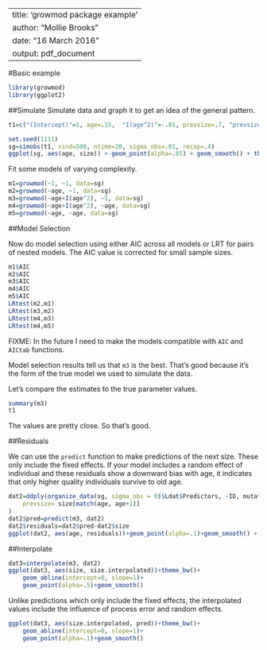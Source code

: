 %\VignetteEngine{knitr::knitr}
---
title: 'growmod package example'
author: "Mollie Brooks"
date: "16 March 2016"
output: pdf_document
---
#Basic example
```r
library(growmod)
library(ggplot2)
```
##Simulate
Simulate data and graph it to get an idea of the general pattern.
```r
t1=c("(Intercept)"=1, age=.15,  "I(age^2)"=-.01, prevsize=.7, "prevsize:age"=0, sigma_proc=.01, time_growth_sd=.1, indiv_growth_sd=.1, indiv_age_growth_sd=0, indiv_cor=0, size0_mu=2.5, size0_sd=.5)

set.seed(1111)
sg=simobs(t1, nind=500, ntime=20, sigma_obs=.01, recap=.4)
ggplot(sg, aes(age, size)) + geom_point(alpha=.05) + geom_smooth() + theme_bw()
```

Fit some models of varying complexity.
```r
m1=growmod(~1, ~1, data=sg)
m2=growmod(~age, ~1, data=sg)
m3=growmod(~age+I(age^2), ~1, data=sg)
m4=growmod(~age+I(age^2), ~age, data=sg)
m5=growmod(~age, ~age, data=sg)
```

##Model Selection

Now do model selection using either AIC across all models or LRT for pairs of nested models. The AIC value is corrected for small sample sizes.
```r
m1$AIC
m2$AIC
m3$AIC
m4$AIC
m5$AIC
LRtest(m2,m1)
LRtest(m3,m2)
LRtest(m4,m3)
LRtest(m4,m5)
```
FIXME: In the future I need to make the models compatible with `AIC` and `AICtab` functions.

Model selection results tell us that `m3` is the best. That's good because it's the form of the true model we used to simulate the data. 

Let's compare the estimates to the true parameter values.
```r
summary(m3)
t1
```
The values are pretty close. So that's good.

##Residuals

We can use the `predict` function to make predictions of the next size. These only include the fixed effects. If your model includes a random effect of individual and these residuals show a downward bias with age, it indicates that only higher quality individuals survive to old age.
```r
dat2=ddply(organize_data(sg, sigma_obs = 0)$Ldat$Predictors, ~ID, mutate,
	prevsize= size[match(age, age+1)]
)
dat2$pred=predict(m3, dat2)
dat2$residuals=dat2$pred-dat2$size
ggplot(dat2, aes(age, residuals))+geom_point(alpha=.1)+geom_smooth() + theme_bw()
```

##Interpolate
```r
dat3=interpolate(m3, dat2)
ggplot(dat3, aes(size, size.interpolated))+theme_bw()+
    geom_abline(intercept=0, slope=1)+ 
    geom_point(alpha=.5)+geom_smooth()
```

Unlike predictions which only include the fixed effects, the interpolated values include the influence of process error and random effects.
```r
ggplot(dat3, aes(size.interpolated, pred))+theme_bw()+
    geom_abline(intercept=0, slope=1)+ 
    geom_point(alpha=.1)+geom_smooth()
```
